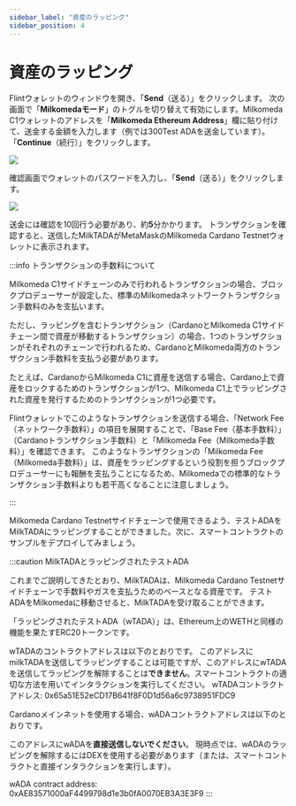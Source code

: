 ```yaml
---
sidebar_label: "資産のラッピング"
sidebar_position: 4
---
```


# 資産のラッピング

Flintウォレットのウィンドウを開き、「**Send**（送る）」をクリックします。 次の画面で「**Milkomedaモード**」のトグルを切り替えて有効にします。Milkomeda C1ウォレットのアドレスを「**Milkomeda Ethereum Address**」欄に貼り付けて、送金する金額を入力します（例では300Test ADAを送金しています）。 「**Continue**（続行）」をクリックします。

![](/img/flint-wrap-tada.png)

確認画面でウォレットのパスワードを入力し、「**Send**（送る）」をクリックします。

![](/img/flint-wrap-tada-confirm.png)

送金には確認を10回行う必要があり、約**5**分かかります。 トランザクションを確認すると、送信したMilkTADAがMetaMaskのMilkomeda Cardano Testnetウォレットに表示されます。

:::info トランザクションの手数料について

Milkomeda C1サイドチェーンのみで行われるトランザクションの場合、ブロックプロデューサーが設定した、標準のMilkomedaネットワークトランザクション手数料のみを支払います。

ただし、ラッピングを含むトランザクション（CardanoとMilkomeda C1サイドチェーン間で資産が移動するトランザクション）の場合、1つのトランザクションがそれぞれのチェーンで行われるため、CardanoとMilkomeda両方のトランザクション手数料を支払う必要があります。

たとえば、CardanoからMilkomeda C1に資産を送信する場合、Cardano上で資産をロックするためのトランザクションが1つ、Milkomeda C1上でラッピングされた資産を発行するためのトランザクションが1つ必要です。

Flintウォレットでこのようなトランザクションを送信する場合、「Network Fee（ネットワーク手数料）」の項目を展開することで、「Base Fee（基本手数料）」（Cardanoトランザクション手数料）と「Milkomeda Fee（Milkomeda手数料）」を確認できます。 このようなトランザクションの「Milkomeda Fee（Milkomeda手数料）」は、資産をラッピングするという役割を担うブロックプロデューサーにも報酬を支払うことになるため、Milkomedaでの標準的なトランザクション手数料よりも若干高くなることに注意しましょう。

:::

Milkomeda Cardano Testnetサイドチェーンで使用できるよう、テストADAをMilkTADAにラッピングすることができました。次に、スマートコントラクトのサンプルをデプロイしてみましょう。

:::caution MilkTADAとラッピングされたテストADA

これまでご説明してきたとおり、MilkTADAは、Milkomeda Cardano Testnetサイドチェーンで手数料やガスを支払うためのベースとなる資産です。 テストADAをMilkomedaに移動させると、MilkTADAを受け取ることができます。

「ラッピングされたテストADA（wTADA）」は、Ethereum上のWETHと同様の機能を果たすERC20トークンです。

wTADAのコントラクトアドレスは以下のとおりです。 このアドレスにmilkTADAを送信してラッピングすることは可能ですが、このアドレスにwTADAを送信してラッピングを解除することは**できません**。スマートコントラクトの適切な方法を用いてインタラクションを実行してください。 wTADAコントラクトアドレス: 0x65a51E52eCD17B641f8F0D1d56a6c9738951FDC9

Cardanoメインネットを使用する場合、wADAコントラクトアドレスは以下のとおりです。

このアドレスにwADAを**直接送信しないでください**。 現時点では、wADAのラッピングを解除するにはDEXを使用する必要があります（または、スマートコントラクトと直接インタラクションを実行します）。

wADA contract address: 0xAE83571000aF4499798d1e3b0fA0070EB3A3E3F9 :::
